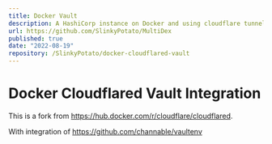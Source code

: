 ```yaml
---
title: Docker Vault
description: A HashiCorp instance on Docker and using cloudflare tunnel service.
url: https://github.com/SlinkyPotato/MultiDex
published: true
date: "2022-08-19"
repository: /SlinkyPotato/docker-cloudflared-vault
---
```


# Docker Cloudflared Vault Integration

This is a fork from https://hub.docker.com/r/cloudflare/cloudflared.

With integration of https://github.com/channable/vaultenv
